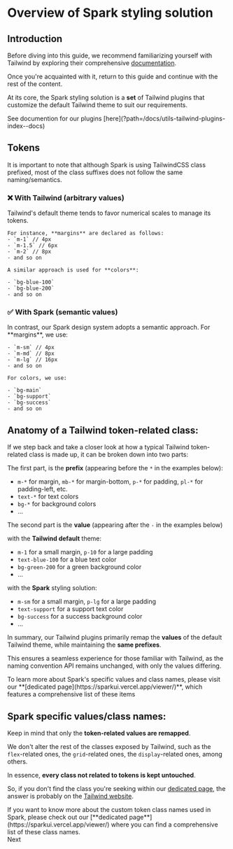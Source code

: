 
<Meta title="Using Spark/Styling overview" />

# Overview of Spark styling solution

## Introduction

Before diving into this guide, we recommend familiarizing yourself with Tailwind by exploring their comprehensive [documentation](https://tailwindcss.com/docs/utility-first).

Once you're acquainted with it, return to this guide and continue with the rest of the content.

At its core, the Spark styling solution is a **set** of Tailwind plugins that customize the default Tailwind theme to suit our requirements.

<Callout>
  See documention for our plugins [here](?path=/docs/utils-tailwind-plugins-index--docs)
</Callout>

## Tokens

It is important to note that although Spark is using TailwindCSS class prefixed, most of the class suffixes does not follow the same naming/semantics.

<div className="flex gap-lg">
  <div className=" bg-error-container text-on-error-container rounded-md flex-1 p-lg">
    <h3>❌ With Tailwind (arbitrary values)</h3>
    Tailwind's default theme tends to favor numerical scales to manage its tokens.

    For instance, **margins** are declared as follows:
    - `m-1` // 4px
    - `m-1.5` // 6px
    - `m-2` // 8px
    - and so on

    A similar approach is used for **colors**:

    - `bg-blue-100`
    - `bg-blue-200`
    - and so on

  </div>

  <div className="bg-success-container text-on-success-container rounded-md flex-1 p-lg">
    <h3>✅ With Spark (semantic values)</h3>
    In contrast, our Spark design system adopts a semantic approach. For **margins**, we use:

    - `m-sm` // 4px
    - `m-md` // 8px
    - `m-lg` // 16px
    - and so on

    For colors, we use:

    - `bg-main`
    - `bg-support`
    - `bg-success`
    - and so on

  </div>
</div>

## Anatomy of a Tailwind token-related class:

If we step back and take a closer look at how a typical Tailwind token-related class is made up, it can be broken down into two parts:

The first part, is the **prefix** (appearing before the `*` in the examples below):

- `m-*` for margin, `mb-*` for margin-bottom, `p-*` for padding, `pl-*` for padding-left, etc.
- `text-*` for text colors
- `bg-*` for background colors
- …

The second part is the **value** (appearing after the `-` in the examples below)

with the **Tailwind default** theme:

- `m-1` for a small margin, `p-10` for a large padding
- `text-blue-100` for a blue text color
- `bg-green-200` for a green background color
- ...

with the **Spark** styling solution:

- `m-sm` for a small margin, `p-lg` for a large padding
- `text-support` for a support text color
- `bg-success` for a success background color
- …

In summary, our Tailwind plugins primarily remap the **values** of the default Tailwind theme, while maintaining the **same prefixes**.

This ensures a seamless experience for those familiar with Tailwind, as the naming convention API remains unchanged, with only the values differing.

<Callout>
  To learn more about Spark's specific values and class names, please visit our **[dedicated
  page](https://sparkui.vercel.app/viewer/)**, which features a comprehensive list of these items
</Callout>

## Spark specific values/class names:

Keep in mind that only the **token-related values are remapped**.

We don't alter the rest of the classes exposed by Tailwind, such as the `flex`-related ones, the `grid`-related ones, the `display`-related ones, among others.

In essence, **every class not related to tokens is kept untouched**.

So, if you don't find the class you're seeking within our [dedicated page](https://sparkui.vercel.app/viewer/), the answer is probably on the [Tailwind website](https://tailwindcss.com).

<Callout marginBottom="large">
  If you want to know more about the custom token class names used in Spark, please check out our
  [**dedicated page**](https://sparkui.vercel.app/viewer/) where you can find a comprehensive list
  of these class names.
</Callout>

<div className="flex justify-end mt-md">
  <Card
    href="/?path=/docs/using-spark-guide-migrating-from-styled-components--docs#migrating-from-styled-components"
    description="migration guide for transitioning from styled components to Spark's styling solution"
  >
    Next
  </Card>
</div>
